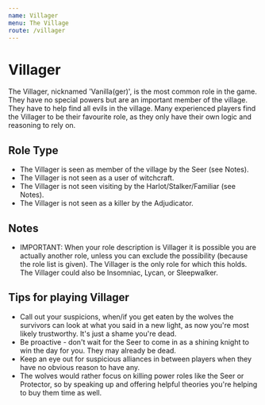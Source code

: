 ```yaml
---
name: Villager
menu: The Village
route: /villager
---
```


# Villager

The Villager, nicknamed 'Vanilla(ger)', is the most common role in the game. They have no special powers but are an important member of the village. They have to help find all evils in the village. Many experienced players find the Villager to be their favourite role, as they only have their own logic and reasoning to rely on.

## Role Type

- The Villager is seen as member of the village by the Seer (see Notes).
- The Villager is not seen as a user of witchcraft.
- The Villager is not seen visiting by the Harlot/Stalker/Familiar (see Notes).
- The Villager is not seen as a killer by the Adjudicator.

## Notes

- IMPORTANT: When your role description is Villager it is possible you are actually another role, unless you can exclude the possibility (because the role list is given). The Villager is the only role for which this holds. The Villager could also be Insomniac, Lycan, or Sleepwalker.

## Tips for playing Villager

- Call out your suspicions, when/if you get eaten by the wolves the survivors can look at what you said in a new light, as now you're most likely trustworthy. It's just a shame you're dead.
- Be proactive - don't wait for the Seer to come in as a shining knight to win the day for you. They may already be dead.
- Keep an eye out for suspicious alliances in between players when they have no obvious reason to have any.
- The wolves would rather focus on killing power roles like the Seer or Protector, so by speaking up and offering helpful theories you're helping to buy them time as well.
